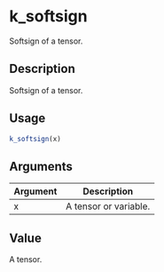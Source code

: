 # k_softsign


Softsign of a tensor.




## Description

Softsign of a tensor.





## Usage
```r
k_softsign(x)
```




## Arguments


Argument      |Description
------------- |----------------
x | A tensor or variable.





## Value

A tensor.





